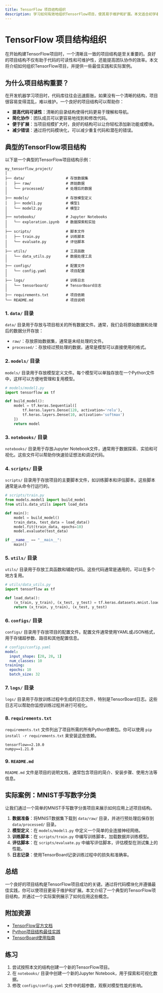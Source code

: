 ```yaml
---
title: TensorFlow 项目结构组织
description: 学习如何有效地组织TensorFlow项目，使其易于维护和扩展。本文适合初学者，涵盖项目结构的最佳实践、代码示例和实际应用场景。
---
```


# TensorFlow 项目结构组织

在开始构建TensorFlow项目时，一个清晰且一致的项目结构是至关重要的。良好的项目结构不仅有助于代码的可读性和可维护性，还能提高团队协作的效率。本文将介绍如何组织TensorFlow项目，并提供一些最佳实践和实际案例。

## 为什么项目结构重要？

在开发机器学习项目时，代码库往往会迅速膨胀。如果没有一个清晰的结构，项目很容易变得混乱，难以维护。一个良好的项目结构可以帮助你：

- **提高代码可读性**：清晰的目录结构使得代码更易于理解和导航。
- **简化协作**：团队成员可以更容易地找到和修改代码。
- **便于扩展**：当项目规模扩大时，良好的结构可以让你轻松添加新功能或模块。
- **减少错误**：通过将代码模块化，可以减少重复代码和潜在的错误。

## 典型的TensorFlow项目结构

以下是一个典型的TensorFlow项目结构示例：

```
my_tensorflow_project/
│
├── data/                   # 存放数据集
│   ├── raw/                # 原始数据
│   └── processed/          # 处理后的数据
│
├── models/                 # 存放模型定义
│   ├── model1.py           # 模型1
│   └── model2.py           # 模型2
│
├── notebooks/              # Jupyter Notebooks
│   └── exploration.ipynb   # 数据探索和实验
│
├── scripts/                # 脚本文件
│   ├── train.py            # 训练脚本
│   └── evaluate.py         # 评估脚本
│
├── utils/                  # 工具函数
│   └── data_utils.py       # 数据处理工具
│
├── configs/                # 配置文件
│   └── config.yaml         # 项目配置
│
├── logs/                   # 训练日志
│   └── tensorboard/        # TensorBoard日志
│
├── requirements.txt        # 项目依赖
└── README.md               # 项目说明
```

### 1. `data/` 目录

`data/` 目录用于存放与项目相关的所有数据文件。通常，我们会将原始数据和处理后的数据分开存放：

- `raw/`：存放原始数据集，通常是未经处理的文件。
- `processed/`：存放经过预处理的数据，通常是模型可以直接使用的格式。

### 2. `models/` 目录

`models/` 目录用于存放模型定义文件。每个模型可以单独存放在一个Python文件中，这样可以方便地管理和复用模型。

```python
# models/model1.py
import tensorflow as tf

def build_model():
    model = tf.keras.Sequential([
        tf.keras.layers.Dense(128, activation='relu'),
        tf.keras.layers.Dense(10, activation='softmax')
    ])
    return model
```

### 3. `notebooks/` 目录

`notebooks/` 目录用于存放Jupyter Notebook文件，通常用于数据探索、实验和可视化。这些文件可以帮助你快速验证想法和调试代码。

### 4. `scripts/` 目录

`scripts/` 目录用于存放项目的主要脚本文件，如训练脚本和评估脚本。这些脚本通常是从命令行运行的。

```python
# scripts/train.py
from models.model1 import build_model
from utils.data_utils import load_data

def main():
    model = build_model()
    train_data, test_data = load_data()
    model.fit(train_data, epochs=10)
    model.evaluate(test_data)

if __name__ == "__main__":
    main()
```

### 5. `utils/` 目录

`utils/` 目录用于存放工具函数和辅助代码。这些代码通常是通用的，可以在多个地方复用。

```python
# utils/data_utils.py
import tensorflow as tf

def load_data():
    (x_train, y_train), (x_test, y_test) = tf.keras.datasets.mnist.load_data()
    return (x_train, y_train), (x_test, y_test)
```

### 6. `configs/` 目录

`configs/` 目录用于存放项目的配置文件。配置文件通常使用YAML或JSON格式，用于存储超参数、路径和其他配置信息。

```yaml
# configs/config.yaml
model:
  input_shape: [28, 28, 1]
  num_classes: 10
training:
  epochs: 10
  batch_size: 32
```

### 7. `logs/` 目录

`logs/` 目录用于存放训练过程中生成的日志文件，特别是TensorBoard日志。这些日志可以帮助你监控训练过程并进行可视化。

### 8. `requirements.txt`

`requirements.txt` 文件列出了项目所需的所有Python依赖包。你可以使用 `pip install -r requirements.txt` 来安装这些依赖。

```plaintext
tensorflow==2.10.0
numpy==1.21.0
```

### 9. `README.md`

`README.md` 文件是项目的说明文档，通常包含项目的简介、安装步骤、使用方法等信息。

## 实际案例：MNIST手写数字分类

让我们通过一个简单的MNIST手写数字分类项目来展示如何应用上述项目结构。

1. **数据准备**：将MNIST数据集下载到 `data/raw/` 目录，并进行预处理后保存到 `data/processed/` 目录。
2. **模型定义**：在 `models/model1.py` 中定义一个简单的全连接神经网络。
3. **训练脚本**：在 `scripts/train.py` 中编写训练脚本，加载数据并训练模型。
4. **评估脚本**：在 `scripts/evaluate.py` 中编写评估脚本，评估模型在测试集上的性能。
5. **日志记录**：使用TensorBoard记录训练过程中的损失和准确率。

## 总结

一个良好的项目结构是TensorFlow项目成功的关键。通过将代码模块化并遵循最佳实践，你可以使项目更易于维护和扩展。本文介绍了一个典型的TensorFlow项目结构，并通过一个实际案例展示了如何应用这些概念。

## 附加资源

- [TensorFlow官方文档](https://www.tensorflow.org/guide)
- [Python项目结构最佳实践](https://docs.python-guide.org/writing/structure/)
- [TensorBoard使用指南](https://www.tensorflow.org/tensorboard)

## 练习

1. 尝试按照本文的结构创建一个新的TensorFlow项目。
2. 在 `notebooks/` 目录中创建一个新的Jupyter Notebook，用于探索和可视化数据。
3. 修改 `configs/config.yaml` 文件中的超参数，观察对模型性能的影响。